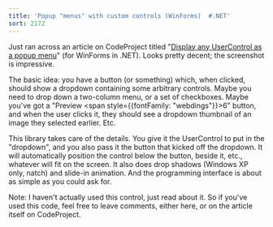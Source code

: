 ```yaml
---
title: 'Popup "menus" with custom controls (WinForms)  #.NET'
sort: 2172
---
```

Just ran across an article on CodeProject titled "<a href="http://www.codeproject.com/vb/net/popup.asp">Display any UserControl as a popup menu</a>" (for WinForms in .NET). Looks pretty decent; the screenshot is impressive.

The basic idea: you have a button (or something) which, when clicked, should show a dropdown containing some arbitrary controls. Maybe you need to drop down a two-column menu, or a set of checkboxes. Maybe you've got a "Preview <span style={{fontFamily: "webdings"}}>6</span>" button, and when the user clicks it, they should see a dropdown thumbnail of an image they selected earlier. Etc.

This library takes care of the details. You give it the UserControl to put in the "dropdown", and you also pass it the button that kicked off the dropdown. It will automatically position the control below the button, beside it, etc., whatever will fit on the screen. It also does drop shadows (Windows XP only, natch) and slide-in animation. And the programming interface is about as simple as you could ask for.

Note: I haven't actually used this control, just read about it. So if you've used this code, feel free to leave comments, either here, or on the article itself on CodeProject.
